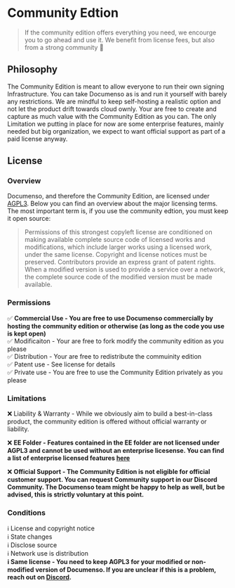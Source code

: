 # Community Edtion

> If the community edition offers everything you need, we encourge you to go ahead and use it. We benefit from license fees, but also from a strong community 🌱

## Philosophy

The Community Edition is meant to allow everyone to run their own signing Infrastructure. You can take Documenso as is and run it yourself with barely any restrictions. We are mindful to keep self-hosting a realistic option and not let the product drift towards cloud ownly. Your are free to create and capture as much value with the Community Edition as you can. The only Limitation we putting in place for now are some enterprise features, mainly needed but big organization, we expect to want official support as part of a paid license anyway.

## License

### Overview

Documenso, and therefore the Community Edition, are licensed under [AGPL3](https://github.com/documenso/documenso/blob/main/LICENSE). Below you can find an overview about the major licensing terms. The most important term is, if you use the community edtion, you must keep it open source:

> Permissions of this strongest copyleft license are conditioned on making available complete source code of licensed works and modifications, which include larger works using a licensed work, under the same license. Copyright and license notices must be preserved. Contributors provide an express grant of patent rights. When a modified version is used to provide a service over a network, the complete source code of the modified version must be made available.

### Permissions

✅ **Commercial Use - You are free to use Documenso commercially by hosting the community edition or otherwise (as long as the code you use is kept open)**\
✅ Modificaiton - Your are free to fork modify the community edition as you please\
✅ Distribution - Your are free to redistribute the commuinity edition\
✅ Patent use - See license for details \
✅ Private use - You are free to use the Community Edition privately as you please

### Limitations

❌ Liability & Warranty - While we obviously aim to build a best-in-class product, the community edition is offered without official warranty or liability.

❌ **EE Folder - Features contained in the EE folder are not licensed under AGPL3 and cannot be used without an enterprise licesense. You can find a list of enterprise licensed features [here](https://github.com/documenso/documenso/blob/main/packages/ee/FEATURES)**

❌ **Official Support - The Community Edition is not eligible for official customer support. You can request Community support in our Discord Community. The Documenso team might be happy to help as well, but be advised, this is strictly voluntary at this point.**

### Conditions

ℹ️ License and copyright notice\
ℹ️ State changes\
ℹ️ Disclose source\
ℹ️ Network use is distribution\
**ℹ️ Same license - You need to keep AGPL3 for your modified or non-modified version of Documenso. If you are unclear if this is a problem, reach out on [Discord](documen.so/discord).**
